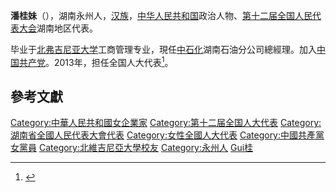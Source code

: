 '''潘桂妹'''（{{bd|1960年||}}），湖南永州人，[[汉族|汉族]]，[[中华人民共和国|中华人民共和国]]政治人物、[[第十二届全国人民代表大会|第十二届全国人民代表大会]]湖南地区代表。

毕业于[[北弗吉尼亚大学|北弗吉尼亚大学]]工商管理专业，現任[[中石化|中石化]]湖南石油分公司總經理。加入[[中国共产党|中国共产党]]。2013年，担任全国人大代表<ref>{{cite news|title=全国人大代表信息-潘桂妹|url= http://210.82.31.1:8084/delegate/viewDelegate.action?dbid=121758|accessdate=2013-04-05|newspaper=全国人大网|archive-url=https://web.archive.org/web/20150118085515/http://www.npc.gov.cn/delegate/viewDelegate.action?dbid=121758|archive-date=2015-01-18|dead-url=yes}}</ref>。

==參考文獻==
{{reflist}}
{{中国政治人物小作品}}

{{DEFAULTSORT:Pan潘}}
[[Category:中華人民共和國女企業家|Category:中華人民共和國女企業家]]
[[Category:第十二届全国人大代表|Category:第十二届全国人大代表]]
[[Category:湖南省全國人民代表大會代表|Category:湖南省全國人民代表大會代表]]
[[Category:女性全國人大代表|Category:女性全國人大代表]]
[[Category:中國共產黨女黨員|Category:中國共產黨女黨員]]
[[Category:北維吉尼亞大學校友|Category:北維吉尼亞大學校友]]
[[Category:永州人|Category:永州人]]
[[Category:潘姓|Gui桂]]